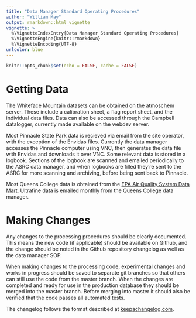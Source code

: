 ```yaml
---
title: "Data Manager Standard Operating Procedures"
author: "William May"
output: rmarkdown::html_vignette
vignette: >
  %\VignetteIndexEntry{Data Manager Standard Operating Procedures}
  %\VignetteEngine{knitr::rmarkdown}
  %\VignetteEncoding{UTF-8}
urlcolor: blue
---
```


```r
knitr::opts_chunk$set(echo = FALSE, cache = FALSE)
```

# Getting Data

The Whiteface Mountain datasets can be obtained on the atmoschem server. These
include a calibration sheet, a flag report sheet, and the individual data
files. Data can also be accessed through the Campbell datalogger, currently made
available on the webdev server.

Most Pinnacle State Park data is recieved via email from the site operator, with
the exception of the Envidas files. Currently the data manager accesses the
Pinnacle computer using VNC, then generates the data file with Envidas and
downloads it over VNC. Some relevant data is stored in a logbook. Sections of
the logbook are scanned and emailed periodically to the ASRC data manager, and
when logbooks are filled they're sent to the ASRC for more scanning and
archiving, before being sent back to Pinnacle.

Most Queens College data is obtained from the [EPA Air Quality System Data
Mart](https://aqs.epa.gov/aqsweb/documents/data_mart_welcome.html). Ultrafine
data is emailed monthly from the Queens College data manager.

# Making Changes

Any changes to the processing procedures should be clearly documented. This
means the new code (if applicable) should be available on Github, and the change
should be noted in the Github repository changelog as well as the data manager
SOP.

When making changes to the processing code, experimental changes and works in
progress should be saved to separate git branches so that others can still use
the code from the master branch. When the changes are completed and ready for
use in the production database they should be merged into the master
branch. Before merging into master it should also be verified that the code
passes all automated tests.

The changelog follows the format described at
[keepachangelog.com](https://keepachangelog.com).
